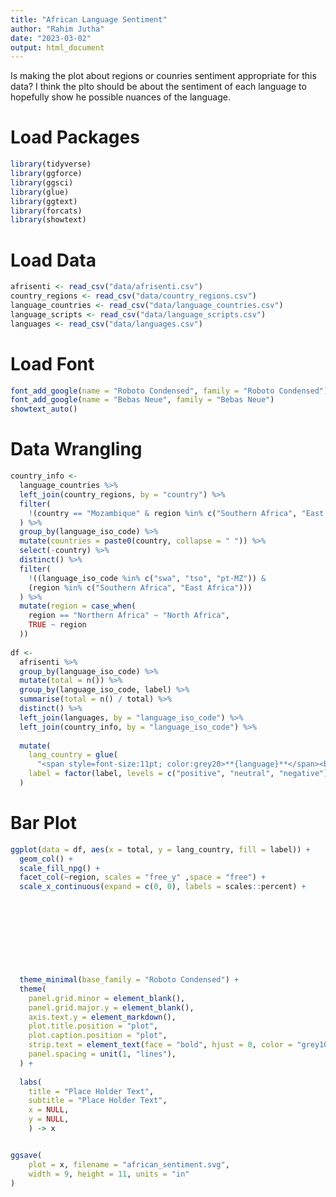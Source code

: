 ```yaml
---
title: "African Language Sentiment"
author: "Rahim Jutha"
date: "2023-03-02"
output: html_document
---
```


Is making the plot about regions or counries sentiment appropriate for this data?
I think the plto should be about the sentiment of each language to hopefully show he possible nuances of the language.

# Load Packages
```r
library(tidyverse)
library(ggforce)
library(ggsci)
library(glue)
library(ggtext)
library(forcats)
library(showtext)
```

# Load Data
```r
afrisenti <- read_csv("data/afrisenti.csv")
country_regions <- read_csv("data/country_regions.csv")
language_countries <- read_csv("data/language_countries.csv")
language_scripts <- read_csv("data/language_scripts.csv")
languages <- read_csv("data/languages.csv")
```

# Load Font
```r
font_add_google(name = "Roboto Condensed", family = "Roboto Condensed")
font_add_google(name = "Bebas Neue", family = "Bebas Neue")
showtext_auto()
```

# Data Wrangling
```r
country_info <-
  language_countries %>%
  left_join(country_regions, by = "country") %>%
  filter(
    !(country == "Mozambique" & region %in% c("Southern Africa", "East Africa"))
  ) %>%
  group_by(language_iso_code) %>%
  mutate(countries = paste0(country, collapse = " ")) %>%
  select(-country) %>%
  distinct() %>%
  filter(
    !((language_iso_code %in% c("swa", "tso", "pt-MZ")) &
    (region %in% c("Southern Africa", "East Africa")))
  ) %>%
  mutate(region = case_when(
    region == "Northern Africa" ~ "North Africa",
    TRUE ~ region
  ))
  
df <-
  afrisenti %>%
  group_by(language_iso_code) %>%
  mutate(total = n()) %>%
  group_by(language_iso_code, label) %>%
  summarise(total = n() / total) %>% 
  distinct() %>%
  left_join(languages, by = "language_iso_code") %>%
  left_join(country_info, by = "language_iso_code") %>%
  
  mutate(
    lang_country = glue(
      "<span style=font-size:11pt; color:grey20>**{language}**</span><br><span style=color:grey 30>{countries}</span>"),
    label = factor(label, levels = c("positive", "neutral", "negative"))
  )
```

# Bar Plot
```r
ggplot(data = df, aes(x = total, y = lang_country, fill = label)) +
  geom_col() +
  scale_fill_npg() +
  facet_col(~region, scales = "free_y" ,space = "free") +
  scale_x_continuous(expand = c(0, 0), labels = scales::percent) +
  
  
  
  
  
  
  
  
  
  theme_minimal(base_family = "Roboto Condensed") +
  theme(
    panel.grid.minor = element_blank(),
    panel.grid.major.y = element_blank(),
    axis.text.y = element_markdown(),
    plot.title.position = "plot",
    plot.caption.position = "plot",
    strip.text = element_text(face = "bold", hjust = 0, color = "grey10", size = 12),
    panel.spacing = unit(1, "lines"),
  ) +
  
  labs(
    title = "Place Holder Text",
    subtitle = "Place Holder Text",
    x = NULL,
    y = NULL,
    ) -> x


ggsave(
    plot = x, filename = "african_sentiment.svg",
    width = 9, height = 11, units = "in"
)
```
